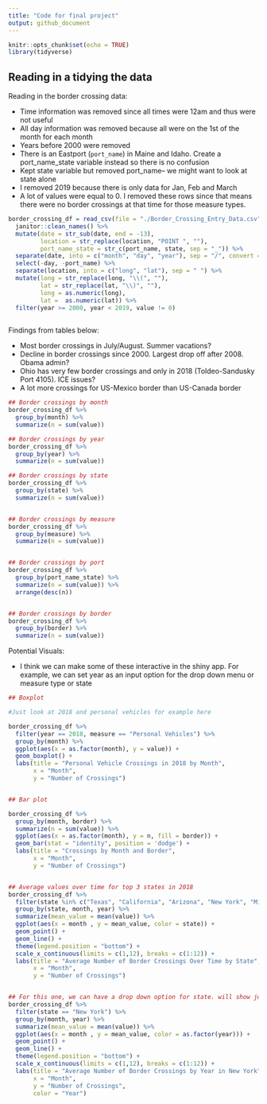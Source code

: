 ```yaml
---
title: "Code for final project"
output: github_document
---
```


```r
knitr::opts_chunk$set(echo = TRUE)
library(tidyverse)
```

## Reading in a tidying the data

Reading in the border crossing data:

*   Time information was removed since all times were 12am and thus were not useful
*   All day information was removed because all were on the 1st of the month for each month
*   Years before 2000 were removed 
*   There is an Eastport (`port_name`) in Maine and Idaho. Create a port_name_state variable instead so there is no confusion 
*   Kept state variable but removed port_name-- we might want to look at state alone
*   I removed 2019 because there is only data for Jan, Feb and March
*   A lot of values were equal to 0. I removed these rows since that means there were no border crossings at that time for those measure types.

```r
border_crossing_df = read_csv(file = "./Border_Crossing_Entry_Data.csv") %>% 
  janitor::clean_names() %>% 
  mutate(date = str_sub(date, end = -13), 
         location = str_replace(location, "POINT ", ""), 
         port_name_state = str_c(port_name, state, sep = "_")) %>% 
  separate(date, into = c("month", "day", "year"), sep = "/", convert = TRUE) %>% 
  select(-day, -port_name) %>% 
  separate(location, into = c("long", "lat"), sep = " ") %>% 
  mutate(long = str_replace(long, "\\(", ""), 
         lat = str_replace(lat, "\\)", ""), 
         long = as.numeric(long),
         lat =  as.numeric(lat)) %>% 
  filter(year >= 2000, year < 2019, value != 0)
  
```

Findings from tables below: 

*   Most border crossings in July/August. Summer vacations? 
*   Decline in border crossings since 2000. Largest drop off after 2008. Obama admin?
*   Ohio has very few border crossings and only in 2018 (Toldeo-Sandusky Port 4105). ICE issues?
*   A lot more crossings for US-Mexico border than US-Canada border

```r
## Border crossings by month 
border_crossing_df %>% 
  group_by(month) %>% 
  summarize(n = sum(value))

## Border crossings by year
border_crossing_df %>% 
  group_by(year) %>% 
  summarize(n = sum(value))

## Border crossings by state
border_crossing_df %>% 
  group_by(state) %>% 
  summarize(n = sum(value))


## Border crossings by measure
border_crossing_df %>% 
  group_by(measure) %>% 
  summarize(n = sum(value))


## Border crossings by port
border_crossing_df %>% 
  group_by(port_name_state) %>% 
  summarize(n = sum(value)) %>% 
  arrange(desc(n))


## Border crossings by border 
border_crossing_df %>% 
  group_by(border) %>% 
  summarize(n = sum(value))

```

Potential Visuals: 

*    I think we can make some of these interactive in the shiny app. For example, we can set year as an input option for the drop down menu or measure type or state


```r

## Boxplot

#Just look at 2018 and personal vehicles for example here

border_crossing_df %>%
  filter(year == 2018, measure == "Personal Vehicles") %>%
  group_by(month) %>% 
  ggplot(aes(x = as.factor(month), y = value)) + 
  geom_boxplot() + 
  labs(title = "Personal Vehicle Crossings in 2018 by Month",
       x = "Month", 
       y = "Number of Crossings")


## Bar plot

border_crossing_df %>%
  group_by(month, border) %>% 
  summarize(n = sum(value)) %>% 
  ggplot(aes(x = as.factor(month), y = n, fill = border)) + 
  geom_bar(stat = "identity", position = 'dodge') + 
  labs(title = "Crossings by Month and Border",
       x = "Month", 
       y = "Number of Crossings")


## Average values over time for top 3 states in 2018
border_crossing_df %>%
  filter(state %in% c("Texas", "California", "Arizona", "New York", "Michigan"), year == 2018) %>% 
  group_by(state, month, year) %>%  
  summarize(mean_value = mean(value)) %>%
  ggplot(aes(x = month , y = mean_value, color = state)) + 
  geom_point() + 
  geom_line() + 
  theme(legend.position = "bottom") + 
  scale_x_continuous(limits = c(1,12), breaks = c(1:12)) +
  labs(title = "Average Number of Border Crossings Over Time by State",
       x = "Month", 
       y = "Number of Crossings")


## For this one, we can have a drop down option for state. will show just for New York now
border_crossing_df %>%
  filter(state == "New York") %>% 
  group_by(month, year) %>%  
  summarize(mean_value = mean(value)) %>%
  ggplot(aes(x = month , y = mean_value, color = as.factor(year))) + 
  geom_point() + 
  geom_line() + 
  theme(legend.position = "bottom") + 
  scale_x_continuous(limits = c(1,12), breaks = c(1:12)) +
  labs(title = "Average Number of Border Crossings by Year in New York",
       x = "Month", 
       y = "Number of Crossings", 
       color = "Year")


```


